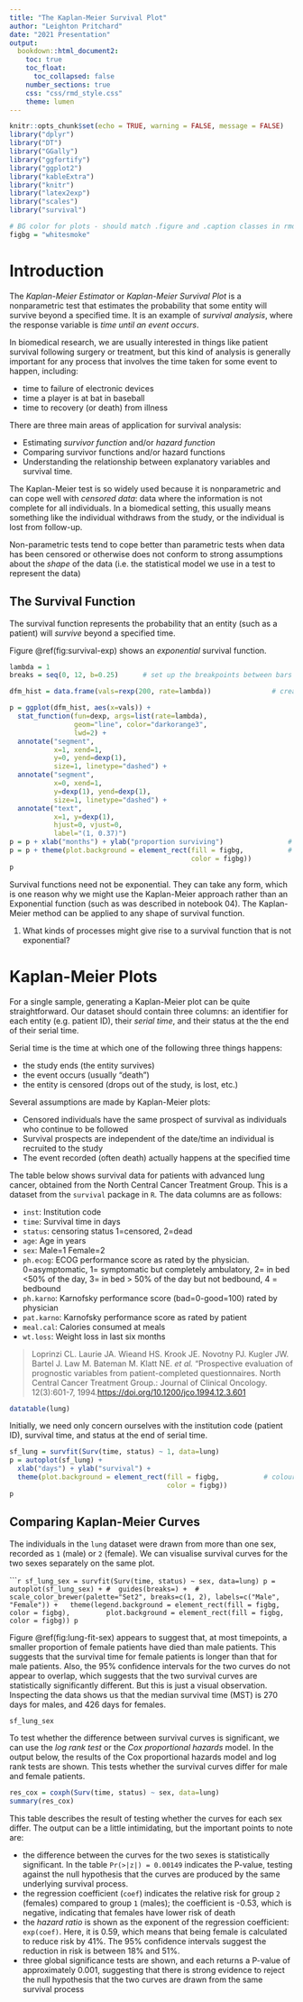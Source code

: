```yaml
---
title: "The Kaplan-Meier Survival Plot"
author: "Leighton Pritchard"
date: "2021 Presentation"
output: 
  bookdown::html_document2:
    toc: true
    toc_float:
      toc_collapsed: false
    number_sections: true
    css: "css/rmd_style.css"
    theme: lumen
---
```


```r
knitr::opts_chunk$set(echo = TRUE, warning = FALSE, message = FALSE)
library("dplyr")
library("DT")
library("GGally")
library("ggfortify")
library("ggplot2")
library("kableExtra")
library("knitr")
library("latex2exp")
library("scales")
library("survival")

# BG color for plots - should match .figure and .caption classes in rmd_style.css
figbg = "whitesmoke"
```

# Introduction

The *Kaplan-Meier Estimator* or *Kaplan-Meier Survival Plot* is a nonparametric test that estimates the probability that some entity will survive beyond a specified time. It is an example of *survival analysis*, where the response variable is *time until an event occurs*.

<div id="note">
In biomedical research, we are usually interested in things like patient survival following surgery or treatment, but this kind of analysis is generally important for any process that involves the time taken for some event to happen, including:

- time to failure of electronic devices
- time a player is at bat in baseball
- time to recovery (or death) from illness
</div>

There are three main areas of application for survival analysis:

- Estimating *survivor function* and/or *hazard function*
- Comparing survivor functions and/or hazard functions
- Understanding the relationship between explanatory variables and survival time.

The Kaplan-Meier test is so widely used because it is nonparametric and can cope well with *censored data*: data where the information is not complete for all individuals. In a biomedical setting, this usually means something like the individual withdraws from the study, or the individual is lost from follow-up.

<div id="note">
Non-parametric tests tend to cope better than parametric tests when data has been censored or otherwise does not conform to strong assumptions about the *shape* of the data (i.e. the statistical model we use in a test to represent the data)
</div>

## The Survival Function

The survival function represents the probability that an entity (such as a patient) will *survive* beyond a specified time.

Figure \@ref(fig:survival-exp) shows an *exponential* survival function.

```r
lambda = 1
breaks = seq(0, 12, b=0.25)      # set up the breakpoints between bars in the histogram

dfm_hist = data.frame(vals=rexp(200, rate=lambda))               # create a data frame

p = ggplot(dfm_hist, aes(x=vals)) + 
  stat_function(fun=dexp, args=list(rate=lambda), 
                geom="line", color="darkorange3",
                lwd=2) +
  annotate("segment", 
           x=1, xend=1,
           y=0, yend=dexp(1),
           size=1, linetype="dashed") +
  annotate("segment", 
           x=0, xend=1,
           y=dexp(1), yend=dexp(1),
           size=1, linetype="dashed") +
  annotate("text",
           x=1, y=dexp(1),
           hjust=0, vjust=0,
           label="(1, 0.37)")
p = p + xlab("months") + ylab("proportion surviving")                # add axis labels
p = p + theme(plot.background = element_rect(fill = figbg,           # colour background
                                             color = figbg))
p  
```

<div id="note">
Survival functions need not be exponential. They can take any form, which is one reason why we might use the Kaplan-Meier approach rather than an Exponential function (such as was described in notebook 04). The Kaplan-Meier method can be applied to any shape of survival function.
</div>

<div id="questions">
1. What kinds of processes might give rise to a survival function that is not exponential?
</div>

# Kaplan-Meier Plots

For a single sample, generating a Kaplan-Meier plot can be quite straightforward. Our dataset should contain three columns: an identifier for each entity (e.g. patient ID), their *serial time*, and their status at the the end of their serial time.

Serial time is the time at which one of the following three things happens:

- the study ends (the entity survives)
- the event occurs (usually "death")
- the entity is censored (drops out of the study, is lost, etc.)

<div id="warning">
Several assumptions are made by Kaplan-Meier plots:

- Censored individuals have the same prospect of survival as individuals who continue to be followed
- Survival prospects are independent of the date/time an individual is recruited to the study
- The event recorded (often death) actually happens at the specified time
</div>

The table below shows survival data for patients with advanced lung cancer, obtained from the North Central Cancer Treatment Group. This is a dataset from the `survival` package in `R`. The data columns are as follows:

- `inst`:	Institution code
- `time`:	Survival time in days
- `status`:	censoring status 1=censored, 2=dead
- `age`:	Age in years
- `sex`:	Male=1 Female=2
- `ph.ecog`:	ECOG performance score as rated by the physician. 0=asymptomatic, 1= symptomatic but completely ambulatory, 2= in bed <50% of the day, 3= in bed > 50% of the day but not bedbound, 4 = bedbound
- `ph.karno`:	Karnofsky performance score (bad=0-good=100) rated by physician
- `pat.karno`:	Karnofsky performance score as rated by patient
- `meal.cal`:	Calories consumed at meals
- `wt.loss`:	Weight loss in last six months

> Loprinzi CL. Laurie JA. Wieand HS. Krook JE. Novotny PJ. Kugler JW. Bartel J. Law M. Bateman M. Klatt NE. *et al.* "Prospective evaluation of prognostic variables from patient-completed questionnaires. North Central Cancer Treatment Group.: Journal of Clinical Oncology. 12(3):601-7, 1994.[https://doi.org/10.1200/jco.1994.12.3.601](https://doi.org/10.1200/jco.1994.12.3.601)

```r
datatable(lung)
```

Initially, we need only concern ourselves with the institution code (patient ID), survival time, and status at the end of serial time.

```r
sf_lung = survfit(Surv(time, status) ~ 1, data=lung)
p = autoplot(sf_lung) +
  xlab("days") + ylab("survival") +
  theme(plot.background = element_rect(fill = figbg,           # colour background
                                       color = figbg))
p
```

## Comparing Kaplan-Meier Curves

The individuals in the `lung` dataset were drawn from more than one sex, recorded as `1` (male) or `2` (female). We can visualise survival curves for the two sexes separately on the same plot.

``````r
sf_lung_sex = survfit(Surv(time, status) ~ sex, data=lung)
p = autoplot(sf_lung_sex) +
#  guides(breaks=) + 
#  scale_color_brewer(palette="Set2", breaks=c(1, 2), labels=c("Male", "Female")) +
  theme(legend.background = element_rect(fill = figbg, color = figbg),
        plot.background = element_rect(fill = figbg, color = figbg))
p
```

Figure \@ref(fig:lung-fit-sex) appears to suggest that, at most timepoints, a smaller proportion of female patients have died than male patients. This suggests that the survival time for female patients is longer than that for male patients. Also, the 95% confidence intervals for the two curves do not appear to overlap, which suggests that the two survival curves are statistically significantly different. But this is just a visual observation. Inspecting the data shows us that the median survival time (MST) is 270 days for males, and 426 days for females.

```r
sf_lung_sex
```

To test whether the difference between survival curves is significant, we can use the *log rank test* or the *Cox proportional hazards* model. In the output below, the results of the Cox proportional hazards model and log rank tests are shown. This tests whether the survival curves differ for male and female patients.

```r
res_cox = coxph(Surv(time, status) ~ sex, data=lung)
summary(res_cox)
```

This table describes the result of testing whether the curves for each sex differ. The output can be a little intimidating, but the important points to note are:

- the difference between the curves for the two sexes is statistically significant. In the table `Pr(>|z|) = 0.00149` indicates the P-value, testing against the null hypothesis that the curves are produced by the same underlying survival process.
- the regression coefficient (`coef`) indicates the relative risk for group `2` (females) compared to group `1` (males); the coefficient is -0.53, which is negative, indicating that females have lower risk of death
- the *hazard ratio* is shown as the exponent of the regression coefficient: `exp(coef)`. Here, it is 0.59, which means that being female is calculated to reduce risk by 41%. The 95% confidence intervals suggest the reduction in risk is between 18% and 51%.
- three global significance tests are shown, and each returns a P-value of approximately 0.001, suggesting that there is strong evidence to reject the null hypothesis that the two curves are drawn from the same survival process